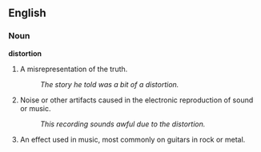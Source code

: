 ==English==

===Noun===

'''distortion'''

# A misrepresentation of the truth.
#:''The story he told was a bit of a distortion.''
# Noise or other artifacts caused in the electronic reproduction of sound or music.
#:''This recording sounds awful due to the distortion.''
# An effect used in music, most commonly on guitars in rock or metal.